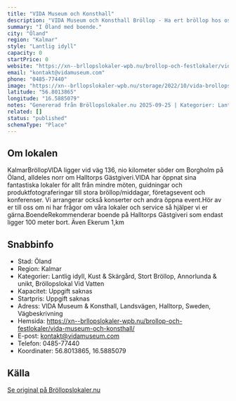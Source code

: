 ```yaml
---
title: "VIDA Museum och Konsthall"
description: "VIDA Museum och Konsthall Bröllop - Ha ert bröllop hos oss på VIDA Museum och Konsthall. Se vår fina Bröllopslokal. Skicka gärna en förfrågan så hjälper vi Er!"
summary: "I Öland med boende."
city: "Öland"
region: "Kalmar"
style: "Lantlig idyll"
capacity: 0
startPrice: 0
website: "https://xn--brllopslokaler-wpb.nu/brollop-och-festlokaler/vida-museum-och-konsthall/"
email: "kontakt@vidamuseum.com"
phone: "0485-77440"
image: "https://xn--brllopslokaler-wpb.nu/storage/2022/10/vida-brollopslokal-festlokal-oland-2.webp"
latitude: "56.8013865"
longitude: "16.5885079"
notes: "Genererad från Bröllopslokaler.nu 2025-09-25 | Kategorier: Lantlig idyll, Kust & Skärgård, Stort Bröllop, Annorlunda & unikt, Bröllopslokal Vid Vatten"
related: []
status: "published"
schemaType: "Place"
---
```


## Om lokalen

KalmarBröllopVIDA ligger vid väg 136, nio kilometer söder om Borgholm på Öland, alldeles norr om Halltorps Gästgiveri.VIDA har öppnat sina fantastiska lokaler för allt från mindre möten, guidningar och produktfotograferingar till stora bröllop/middagar, företagsevent och konferenser. Vi arrangerar också konserter och andra öppna event.Hör av er till oss om ni har frågor om våra lokaler och service så hjälper vi er gärna.BoendeRekommenderar boende på Halltorps Gästgiveri som endast ligger 100 meter bort. Även Ekerum 1,km

## Snabbinfo

- Stad: Öland
- Region: Kalmar
- Kategorier: Lantlig idyll, Kust & Skärgård, Stort Bröllop, Annorlunda & unikt, Bröllopslokal Vid Vatten
- Kapacitet: Uppgift saknas
- Startpris: Uppgift saknas
- Adress: VIDA Museum & Konsthall, Landsvägen, Halltorp, Sweden, Vägbeskrivning
- Hemsida: https://xn--brllopslokaler-wpb.nu/brollop-och-festlokaler/vida-museum-och-konsthall/
- E-post: kontakt@vidamuseum.com
- Telefon: 0485-77440
- Koordinater: 56.8013865, 16.5885079

## Källa

[Se original på Bröllopslokaler.nu](https://xn--brllopslokaler-wpb.nu/brollop-och-festlokaler/vida-museum-och-konsthall/)
